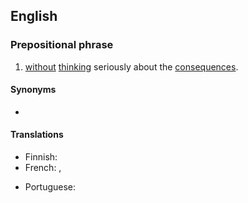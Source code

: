 ==English==

===Prepositional phrase===
{{en-PP}}

# {{lb|en|idiomatic}} [[without]] [[think]]ing seriously about the [[consequences]].

====Synonyms====
* {{l|en|on a lark}}

====Translations====
{{trans-top|done without thinking seriously about the consequences}}
* Finnish: {{t|fi|hetken mielijohteesta}}
* French: {{t+|fr|sur un coup de tête}}, {{t+|fr|à l'emporte-pièce}}
{{trans-mid}}
* Portuguese: {{t|pt|num repente}}
{{trans-bottom}}